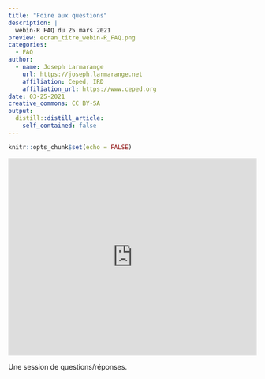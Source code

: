 ```yaml
---
title: "Foire aux questions"
description: |
  webin-R FAQ du 25 mars 2021
preview: ecran_titre_webin-R_FAQ.png
categories:
  - FAQ
author:
  - name: Joseph Larmarange
    url: https://joseph.larmarange.net
    affiliation: Ceped, IRD
    affiliation_url: https://www.ceped.org
date: 03-25-2021
creative_commons: CC BY-SA
output:
  distill::distill_article:
    self_contained: false
---
```



```r
knitr::opts_chunk$set(echo = FALSE)
```


<iframe width="100%" height="400" src="https://www.youtube.com/embed/ROfCdLjX7z4" frameborder="0" allow="accelerometer; autoplay; clipboard-write; encrypted-media; gyroscope; picture-in-picture" allowfullscreen></iframe>


Une session de questions/réponses.

